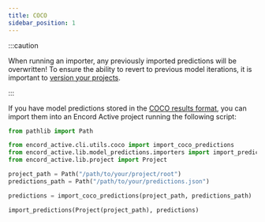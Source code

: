 ```yaml
---
title: COCO
sidebar_position: 1
---
```


:::caution

When running an importer, any previously imported predictions will be overwritten!
To ensure the ability to revert to previous model iterations, it is important to [version your projects][project-versioning]. 

:::

If you have model predictions stored in the [COCO results format][coco-results-format], you can import them into an Encord Active project running the following script:

```python
from pathlib import Path

from encord_active.cli.utils.coco import import_coco_predictions
from encord_active.lib.model_predictions.importers import import_predictions
from encord_active.lib.project import Project

project_path = Path("/path/to/your/project/root")
predictions_path = Path("/path/to/your/predictions.json")

predictions = import_coco_predictions(project_path, predictions_path)

import_predictions(Project(project_path), predictions)
```


[coco-results-format]: https://cocodataset.org/#format-results
[project-versioning]: ../../user-guide/versioning
